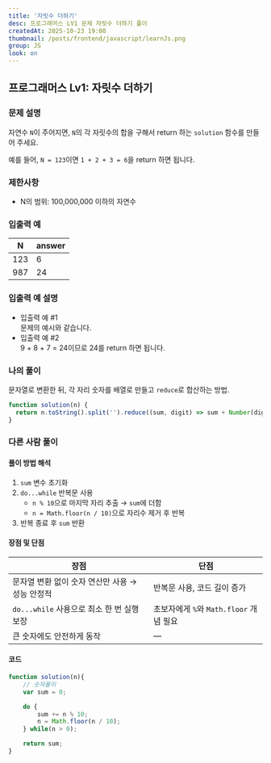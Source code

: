 ```yaml
---
title: '자릿수 더하기'
desc: 프로그래머스 LV1 문제 자릿수 더하기 풀이
createdAt: 2025-10-23 19:00
thumbnail: /posts/frontend/javascript/learnJs.png
group: JS
look: on
---
```


## 프로그래머스 Lv1: 자릿수 더하기

### 문제 설명
자연수 `N`이 주어지면, `N`의 각 자릿수의 합을 구해서 return 하는 `solution` 함수를 만들어 주세요.  

예를 들어, `N = 123`이면 `1 + 2 + 3 = 6`을 return 하면 됩니다.

### 제한사항
- N의 범위: 100,000,000 이하의 자연수

### 입출력 예

| N   | answer |
| --- | ------ |
| 123 | 6      |
| 987 | 24     |

### 입출력 예 설명
- 입출력 예 #1  
  문제의 예시와 같습니다.
- 입출력 예 #2  
  9 + 8 + 7 = 24이므로 24를 return 하면 됩니다.

### 나의 풀이

문자열로 변환한 뒤, 각 자리 숫자를 배열로 만들고 `reduce`로 합산하는 방법.

```javascript showLineNumbers
function solution(n) {
  return n.toString().split('').reduce((sum, digit) => sum + Number(digit), 0);
}
```

### 다른 사람 풀이

#### 풀이 방법 해석
1. `sum` 변수 초기화
2. `do...while` 반복문 사용
   - `n % 10`으로 마지막 자리 추출 → `sum`에 더함  
   - `n = Math.floor(n / 10)`으로 자리수 제거 후 반복
3. 반복 종료 후 `sum` 반환

#### 장점 및 단점

| 장점 | 단점 |
| ---- | ---- |
| 문자열 변환 없이 숫자 연산만 사용 → 성능 안정적 | 반복문 사용, 코드 길이 증가 |
| `do...while` 사용으로 최소 한 번 실행 보장 | 초보자에게 `%`와 `Math.floor` 개념 필요 |
| 큰 숫자에도 안전하게 동작 | — |

#### 코드
```javascript showLineNumbers
function solution(n){
    // 숫자풀이
    var sum = 0;

    do {
        sum += n % 10;
        n = Math.floor(n / 10);
    } while(n > 0);

    return sum;
}